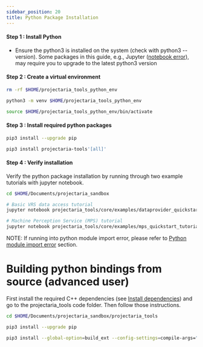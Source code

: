 ```yaml
---
sidebar_position: 20
title: Python Package Installation
---
```


#### Step 1 : Install Python

* Ensure the python3 is installed on the system (check with python3 --version). Some packages in this guide, e.g., Jupyter ([notebook error](/docs/data_utilities/installation/troubleshooting#jupyter-notebook-error)), may require you to upgrade to the latest python3 version

#### Step 2 : Create a virtual environment

```bash
rm -rf $HOME/projectaria_tools_python_env

python3 -m venv $HOME/projectaria_tools_python_env

source $HOME/projectaria_tools_python_env/bin/activate
```

####  Step 3 : Install required python packages

```bash
pip3 install --upgrade pip

pip3 install projectaria-tools'[all]'
```
#### Step 4 : Verify installation

Verify the python package installation by running through two example tutorials with jupyter notebook.

```bash
cd $HOME/Documents/projectaria_sandbox

# Basic VRS data access tutorial
jupyter notebook projectaria_tools/core/examples/dataprovider_quickstart_tutorial.ipynb

# Machine Perception Service (MPS) tutorial
jupyter notebook projectaria_tools/core/examples/mps_quickstart_tutorial.ipynb
```

NOTE: If running into python module import error, please refer to [Python module import error](/docs/data_utilities/installation/troubleshooting#python-module-import-error) section.


# Building python bindings from source (advanced user)

First install the required C++ dependencies (see [Install dependencies](/docs/data_utilities/installation/installation_cpp)) and go to the projectaria_tools code folder.
Then follow those instructions.

```bash
cd $HOME/Documents/projectaria_sandbox/projectaria_tools

pip3 install --upgrade pip

pip3 install --global-option=build_ext --config-settings=compile-args="-j2" .;
```
